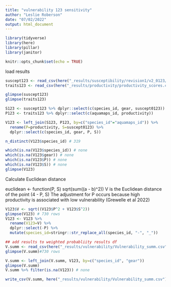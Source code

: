 ```yaml
---
title: "vulnerability 123 sensitivity"
author: "Leslie Roberson"
date: "07/02/2022"
output: html_document
---
```


```r

library(tidyverse)
library(here)
library(pillar)
library(janitor)

knitr::opts_chunk$set(echo = TRUE)
```

load results

```r

suscept123 <- read_csv(here("_results/susceptibility/revision1/v2_0123/susceptibility0123.csv"))
traits123 <- read_csv(here("_results/productivity/productivity_scores.csv"))

glimpse(suscept123)
glimpse(traits123)

S123 <- suscept123 %>% dplyr::select(c(species_id, gear, suscept0123))
P123 <- traits123 %>% dplyr::select(c(aquamaps_id, productivity))

V123 <- left_join(S123, P123, by=c("species_id"="aquamaps_id")) %>%
  rename(P=productivity, S=suscept0123) %>%
  dplyr::select(c(species_id, gear, P, S))

n_distinct(V123$species_id) # 319

which(is.na(V123$species_id)) # none
which(is.na(V123$gear)) # none
which(is.na(V123$P)) # none
which(is.na(V123$S)) # none
glimpse(V123)

```

Calculate Euclidean distance

euclidean <- function(P, S) sqrt(sum((a - b)^2))
V is the Euclidean distance of the point (4 - P, S)
The adjustment for P occurs because high productivity is associated with low vulnerability (Grewelle et al 2022)

```r

V123$V <- sqrt((V123$P^2 + V123$S^2))
glimpse(V123) # 730 rows 
V123 <- V123 %>% 
  rename(V123=V) %>% 
  dplyr::select(-P) %>%
  mutate(species_id=stringr::str_replace_all(species_id, "-", "_"))

## add results to weighted probabliity results df
V.summ <- read_csv(here("_results/vulnerability/Vulnerability_summ.csv"))
glimpse(V.summ)#730 rows

V.summ <- left_join(V.summ, V123, by=c("species_id", "gear"))
glimpse(V.summ)
V.summ %>% filter(is.na(V123)) # none

write_csv(V.summ, here("_results/vulnerability/Vulnerability_summ.csv"))
  
```

